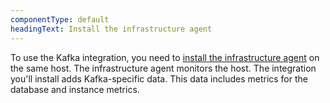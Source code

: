 ```yaml
---
componentType: default
headingText: Install the infrastructure agent
---
```


To use the Kafka integration, you need to [install the infrastructure agent](/docs/infrastructure/install-infrastructure-agent/get-started/install-infrastructure-agent-new-relic/) on the same host. The infrastructure agent monitors the host. The integration you'll install adds Kafka-specific data. This data includes metrics for the database and instance metrics.
